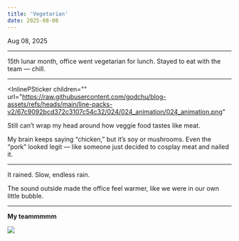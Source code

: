 ```yaml
---
title: 'Vegetarian'
date: 2025-08-08
---
```


Aug 08, 2025

---

15th lunar month, office went vegetarian for lunch. Stayed to eat with the team — chill.

---

<InlinePSticker
  children=""
  url="https://raw.githubusercontent.com/godchu/blog-assets/refs/heads/main/line-packs-v2/67c9092bcd372c3107c54c32/024/024_animation/024_animation.png"
>
  <span>Still can’t wrap my head around how veggie food tastes like meat.</span>
</InlinePSticker>

My brain keeps saying “chicken,” but it’s soy or mushrooms. Even the “pork” looked legit — like someone just decided to cosplay meat and nailed it.

---

It rained. Slow, endless rain.

The sound outside made the office feel warmer, like we were in our own little bubble.

<ApngCanvas
  className="inline-block w-[50px] h-[50px]"
  skeletonClassName="inline-block w-[50px] h-[50px]"
  autoPlay
  loop
  src="https://raw.githubusercontent.com/godchu/blog-assets/refs/heads/main/line-packs-v2/67c9092bcd372c3107c54c32/037/037_animation/037_animation.png"
  showSkeleton
  width={50}
  height={50}
/>

---

**My teammmmm**

<img src="https://raw.githubusercontent.com/godchu/blog-assets/refs/heads/main/nikki/08-08-2025/1.jpg" />
